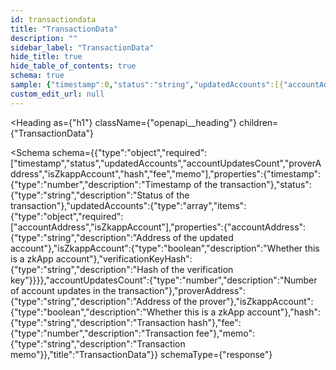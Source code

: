 ```yaml
---
id: transactiondata
title: "TransactionData"
description: ""
sidebar_label: "TransactionData"
hide_title: true
hide_table_of_contents: true
schema: true
sample: {"timestamp":0,"status":"string","updatedAccounts":[{"accountAddress":"string","isZkappAccount":true,"verificationKeyHash":"string"}],"accountUpdatesCount":0,"proverAddress":"string","isZkappAccount":true,"hash":"string","fee":0,"memo":"string"}
custom_edit_url: null
---
```



<Heading
  as={"h1"}
  className={"openapi__heading"}
  children={"TransactionData"}
>
</Heading>





<Schema
  schema={{"type":"object","required":["timestamp","status","updatedAccounts","accountUpdatesCount","proverAddress","isZkappAccount","hash","fee","memo"],"properties":{"timestamp":{"type":"number","description":"Timestamp of the transaction"},"status":{"type":"string","description":"Status of the transaction"},"updatedAccounts":{"type":"array","items":{"type":"object","required":["accountAddress","isZkappAccount"],"properties":{"accountAddress":{"type":"string","description":"Address of the updated account"},"isZkappAccount":{"type":"boolean","description":"Whether this is a zkApp account"},"verificationKeyHash":{"type":"string","description":"Hash of the verification key"}}}},"accountUpdatesCount":{"type":"number","description":"Number of account updates in the transaction"},"proverAddress":{"type":"string","description":"Address of the prover"},"isZkappAccount":{"type":"boolean","description":"Whether this is a zkApp account"},"hash":{"type":"string","description":"Transaction hash"},"fee":{"type":"number","description":"Transaction fee"},"memo":{"type":"string","description":"Transaction memo"}},"title":"TransactionData"}}
  schemaType={"response"}
>
  
</Schema>
            